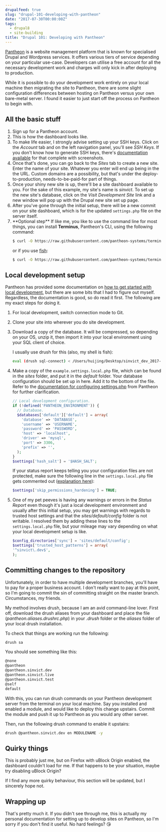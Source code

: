 ```yaml
---
drupalfeed: true
slug: "drupal-101-developing-with-pantheon"
date: "2017-07-30T00:00:00Z"
tags:
  - drupal8
  - site-building
title: "Drupal 101: Developing with Pantheon"
---
```



[Pantheon](https://pantheon.io/) is a website management platform that is known for specialised Drupal and Wordpress services. It offers various tiers of service depending on your particular use-case. Developers can utilise a free account for all the necessary development work and charges will only kick in after deploying to production.

While it is possible to do your development work entirely on your local machine then migrating the site to Pantheon, there are some slight configuration differences between hosting on Pantheon versus your own bare-metal server. I found it easier to just start off the process on Pantheon to begin with.

## All the basic stuff

1. Sign up for a Pantheon account.
   <Img4w fileName="posts/pantheon/register" fileType="jpg" alt="Register page on Pantheon" />
2. This is how the dashboard looks like.
   <Img4w fileName="posts/pantheon/dashboard" fileType="jpg" alt="Dashboard page on Pantheon" />
3. To make life easier, I strongly advise setting up your SSH keys. Click on the _Account_ tab and on the left navigation panel, you'll see _SSH Keys_. If you don't know how to generate SSH keys, there's [documentation available](https://pantheon.io/docs/ssh-keys/) for that complete with screenshots.
   <Img4w fileName="posts/pantheon/ssh" fileType="jpg" alt="Add SSH keys to account" />
4. Once that's done, you can go back to the _Sites_ tab to create a new site. Enter the name of your site. Whatever you enter will end up being in the the URL. Custom domains are a possibility, but that's under the deploy-to-production, needs-to-be-paid-for part of things.
   <Img4w fileName="posts/pantheon/create" fileType="jpg" alt="Create new site on Pantheon" />
5. Once your shiny new site is up, there'll be a site dashboard available to you. For the sake of this example, my site's name is _sinvict_. To set up the new site's database, click on the _Visit Development Site_ link and a new window will pop up with the Drupal new site set up page.
   <Img4w fileName="posts/pantheon/sitedash" fileType="jpg" alt="Set up Drupal database" />
6. After you've gone through the initial setup, there will be a new commit on your site dashboard, which is for the updated `settings.php` file on the server itself.
   <Img4w fileName="posts/pantheon/dbsetup" fileType="jpg" alt="Set up Drupal database" />
7. \*\*Optional step\*\* If like me, you like to use the command line for most things, you can install **Terminus**, Pantheon's CLI, using the following command:
   ```bash
   $ curl -O https://raw.githubusercontent.com/pantheon-systems/terminus-installer/master/builds/installer.phar && php installer.phar install
   ```
   or if you use [fish](https://fishshell.com/):
   ```bash
   $ curl -O https://raw.githubusercontent.com/pantheon-systems/terminus-installer/master/builds/installer.phar; and php installer.phar install
   ```

## Local development setup

Pantheon has provided some documentation on [how to get started with local development](https://pantheon.io/docs/local-development/), but there are some bits that I had to figure out myself. Regardless, the documentation is good, so do read it first. The following are my exact steps for doing it.

1. For local development, switch connection mode to Git.
   <Img4w fileName="posts/pantheon/gitmode" fileType="jpg" alt="Switch connection mode" />
2. Clone your site into wherever you do site development.
   <Img4w fileName="posts/pantheon/clone" fileType="jpg" alt="Clone site to local machine" />
3. Download a copy of the database. It will be compressed, so depending on your OS, unzip it, then import it into your local environment using your SQL client of choice.

   <Img4w fileName="posts/pantheon/exportdb" fileType="jpg" alt="Export database" />I usually use
   drush for this (also, my shell is fish):

   ```bash
   eval (drush sql-connect) < /Users/huijing/Desktop/sinvict_dev_2017-07-30T04-45-31_UTC_database.sql
   ```

4. Make a copy of the `example.settings.local.php` file, which can be found in the _sites_ folder, and put it in the _default_ folder. Your database configuration should be set up in here. Add it to the bottom of the file. Refer to the [documentation for configuring settings.php](https://pantheon.io/docs/settings-php/) from Pantheon for further clarification.

   ```php
   // Local development configuration.
   if (!defined('PANTHEON_ENVIRONMENT')) {
     // Database.
     $databases['default']['default'] = array(
       'database' => 'DATABASE',
       'username' => 'USERNAME',
       'password' => 'PASSWORD',
       'host' => 'localhost',
       'driver' => 'mysql',
       'port' => 3306,
       'prefix' => '',
     );
   }
   $settings['hash_salt'] = '$HASH_SALT';
   ```

   If your status report keeps telling you your configuration files are not protected, make sure the following line in the `settings.local.php` file gets commented out ([explanation here](https://www.drupal.org/node/2817791)):

   ```php
   $settings['skip_permissions_hardening'] = TRUE;
   ```

5. One of my pet peeves is having any warnings or errors in the _Status Report_ even though it's just a local development environment and usually after this initial setup, you may get warnings with regards to trusted host settings and that the _sites/default/config_ folder is not writable.
   I resolved them by adding these lines to the `settings.local.php` file, but your mileage may vary depending on what your local development setup is like.

   ```php
   $config_directories['sync'] = 'sites/default/config';
   $settings['trusted_host_patterns'] = array(
   '^sinvict\.dev$',
   );
   ```

## Committing changes to the repository

Unfortunately, in order to have multiple development branches, you'll have to pay for a proper business account. I don't really want to pay at this point, so I'm going to commit the sin of committing straight on the master branch. Circumstances, my friends.

My method involves drush, because I am an avid command-line lover. First off, download the drush aliases from your dashboard and place the file (_pantheon.aliases.drushrc.php_) in your _.drush_ folder or the _aliases_ folder of your local drush installation.

To check that things are working run the following:

```bash
drush sa
```

You should see something like this:

```bash
@none
@pantheon
@pantheon.sinvict.dev
@pantheon.sinvict.live
@pantheon.sinvict.test
@self
default
```

With this, you can run drush commands on your Pantheon development server from the terminal on your local machine. Say you installed and enabled a module, and would like to deploy this change upstairs. Commit the module and push it up to Pantheon as you would any other server.

Then, run the following drush command to enable it upstairs:

```bash
drush @pantheon.sinvict.dev en MODULENAME -y
```

## Quirky things

This is probably just me, but on Firefox with uBlock Origin enabled, the dashboard couldn't load for me. If that happens to be your situation, maybe try disabling uBlock Origin?

If I find any more quirky behaviour, this section will be updated, but I sincerely hope not.

## Wrapping up

That's pretty much it. If you didn't see through me, this is actually my personal documentation for setting up to develop sites on Pantheon, so I'm sorry if you don't find it useful. No hard feelings? <span class="emoji" role="img" tabindex="0" aria-label="face blowing a kiss">&#x1F618;</span>

